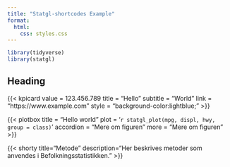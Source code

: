 ```yaml
---
title: "Statgl-shortcodes Example"
format:
  html:
    css: styles.css
---
```


```r
library(tidyverse)
library(statgl)
```


## Heading

{{< kpicard 
  value = 123.456.789
  title = "Hello"
  subtitle = "World"
  link = "https://www.example.com"
  style = "background-color:lightblue;"
>}}

{{< plotbox
  title = "Hello world"
  plot = '`r statgl_plot(mpg, displ, hwy, group = class)`'
  accordion = "Mere om figuren"
  more = "Mere om figuren"
>}}


{{< shorty 
  title="Metode"
  description="Her beskrives metoder som anvendes i Befolkningsstatistikken."
>}}
